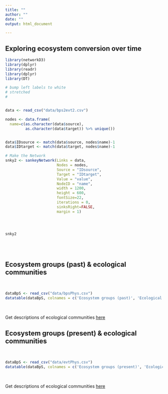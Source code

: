 ```yaml
---
title: ""
author: ""
date: ""
output: html_document

---
```



## Exploring ecosystem conversion over time

```r

library(networkD3)
library(dplyr)
library(readr)
library(dplyr)
library(DT)

# bump left labels to white
# stretched
# 


data <- read_csv("data/bps2evt2.csv")

nodes <- data.frame(
  name=c(as.character(data$source), 
         as.character(data$target)) %>% unique())


data$IDsource <- match(data$source, nodes$name)-1 
data$IDtarget <- match(data$target, nodes$name)-1

# Make the Network
snky2 <- sankeyNetwork(Links = data, 
                       Nodes = nodes,
                       Source = "IDsource", 
                       Target = "IDtarget",
                       Value = "value", 
                       NodeID = "name", 
                       width = 1200,
                       height = 600, 
                       fontSize=22,
                       iterations = 0,
                       sinksRight=FALSE,
                       margin = 1)




snky2
```

<br>
<br>

## Ecosystem groups (past) & ecological communities

<br>

```r
dataBpS <- read_csv("data/bpsPhys.csv")
datatable(dataBpS, colnames = c('Ecosystem groups (past)', 'Ecological communities', 'Acres'))
```

<br>

Get descriptions of ecological communities [here](http://landfirereview.org/test/search.php)


## Ecosystem groups (present) & ecological communities

<br>

```r
dataBpS <- read_csv("data/evtPhys.csv")
datatable(dataBpS, colnames = c('Ecosystem groups (present)', 'Ecological communities', 'Acres'))
```

<br>

Get descriptions of ecological communities [here](http://landfirereview.org/test/search.php)


